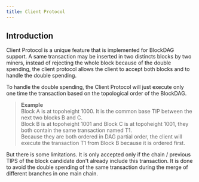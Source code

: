 ```yaml
---
title: Client Protocol
---
```


## Introduction

Client Protocol is a unique feature that is implemented for BlockDAG support.
A same transaction may be inserted in two distincts blocks by two miners, instead of rejecting the whole block because of the double spending, the client protocol allows the client to accept both blocks and to handle the double spending.

To handle the double spending, the Client Protocol will just execute only one time the transaction based on the topological order of the BlockDAG.

>**Example**<br/>
>Block A is at topoheight 1000. It is the common base TIP between the next two blocks B and C.<br/>
>Block B is at topoheight 1001 and Block C is at topoheight 1001, they both contain the same transaction named T1.<br/>
>Because they are both ordered in DAG partial order, the client will execute the transaction T1 from Block B because it is ordered first.<br/>

But there is some limitations. It is only accepted only if the chain / previous TIPS of the block candidate don't already include this transaction.
It is done to avoid the double spending of the same transaction during the merge of different branches in one main chain.